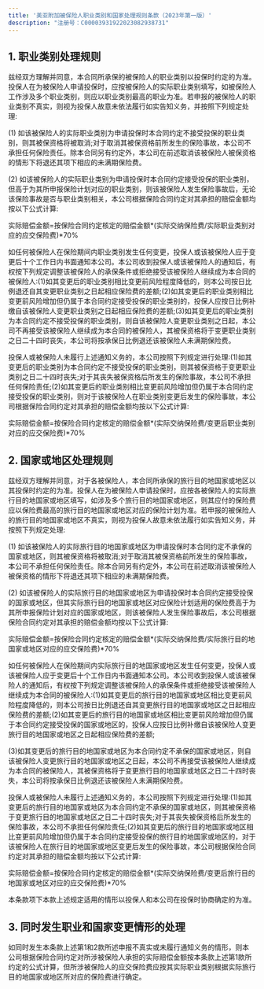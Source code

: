 ```yaml
---
title: '美亚附加被保险人职业类别和国家处理规则条款（2023年第一版）'
description: "注册号：C00003931922023082938731"
---
```


## 1. 职业类别处理规则
兹经双方理解并同意，本合同所承保的被保险人的职业类别以投保时约定的为准。投保人在为被保险人申请投保时，应按被保险人的实际职业类别填写，如被保险人工作涉及多个职业类别，则应以职业类别最高的职业为准。若申报的被保险人的职业类别不真实，则视为投保人故意未依法履行如实告知义务，并按照下列规定处理:

(1) 如该被保险人的实际职业类别为申请投保时本合同约定不接受投保的职业类别，则其被保资格将被取消;对于取消其被保资格前所发生的保险事故，本公司不承担任何保险责任。除本合同另有约定外，本公司在前述取消该被保险人被保资格的情形下将退还其项下相应的未满期保险费。

(2) 如该被保险人的实际职业类别为申请投保时本合同约定接受投保的职业类别，但高于为其所申报保险计划对应的职业类别，则该被保险人发生保险事故后，无论该保险事故是否与职业类别相关，本公司根据保险合同约定对其承担的赔偿金额均按以下公式计算:

实际赔偿金额=按保险合同约定核定的赔偿金额*(实际交纳保险费/实际职业类别对应的应交保险费)*70%

如任何被保险人在保险期间内职业类别发生任何变更，投保人或该被保险人应于变更后十个工作日内书面通知本公司。本公司收到投保人或该被保险人的通知后，有权按下列规定调整该被保险人的承保条件或拒绝接受该被保险人继续成为本合同的被保险人:(1)如其变更后的职业类别相比变更前风险程度降低的，则本公司按日比例退还自其变更职业类别之日起相应保险费的差额;(2)如其变更后的职业类别相比变更前风险增加但仍属于本合同约定接受投保的职业类别的，投保人应按日比例补缴自该被保险人变更职业类别之日起相应保险费的差额;(3)如其变更后的职业类别为本合同约定不接受投保的职业类别，则自该被保险人变更职业类别之日起，本公司不再接受该被保险人继续成为本合同的被保险人，其被保资格将于变更职业类别之日二十四时丧失，本公司将按承保日比例退还该被保险人未满期保险费。

投保人或被保险人未履行上述通知义务的，本公司按照下列规定进行处理:(1)如其变更后的职业类别为本合同约定不接受投保的职业类别，则其被保资格于变更职业类别之日二十四时丧失;对于其丧失被保资格后所发生的保险事故，本公司不承担任何保险责任;(2)如其变更后的职业类别相比变更前风险增加但仍属于本合同约定接受投保的职业类别，则对于该被保险人在职业类别变更后发生的保险事故，本公司根据保险合同约定对其承担的赔偿金额均按以下公式计算:

实际赔偿金额=按保险合同约定核定的赔偿金额*(实际交纳保险费/变更后职业类别对应的应交保险费)*70%

## 2. 国家或地区处理规则
兹经双方理解并同意，对于各被保险人，本合同所承保的旅行目的地国家或地区以其投保时约定的为准。投保人在为被保险人申请投保时，应按各被保险人的实际旅行目的地国家或地区填写，如涉及多个旅行目的地国家或地区，则其应付的保险费应以保险费最高的旅行目的地国家或地区对应的保险计划为准。若申报的被保险人的旅行目的地国家或地区不真实，则视为投保人故意未依法履行如实告知义务，并按照下列规定处理:

(1) 如该被保险人的实际旅行目的地国家或地区为申请投保时本合同约定不承保的国家或地区，则其被保资格将被取消;对于取消其被保资格前所发生的保险事故，本公司不承担任何保险责任。除本合同另有约定外，本公司在前述取消该被保险人被保资格的情形下将退还其项下相应的未满期保险费。

(2) 如该被保险人的实际旅行目的地国家或地区为申请投保时本合同约定接受投保的国家或地区，但其实际旅行目的地国家或地区对应保险计划适用的保险费高于为其所申报保险计划对应的国家或地区，则该被保险人发生保险事故后，本公司根据保险合同约定对其承担的赔偿金额均按以下公式计算:

实际赔偿金额=按保险合同约定核定的赔偿金额*(实际交纳保险费/实际旅行目的地国家或地区对应的应交保险费)*70%

如任何被保险人在保险期间内实际旅行目的地国家或地区发生任何变更，投保人或该被保险人应于变更后十个工作日内书面通知本公司。本公司收到投保人或该被保险人的通知后，有权按下列规定调整该被保险人的承保条件或拒绝接受该被保险人继续成为本合同的被保险人:(1)如其变更后的旅行目的地国家或地区相比变更前风险程度降低的，则本公司按日比例退还自其变更旅行目的地国家或地区之日起相应保险费的差额;(2)如其变更后的旅行目的地国家或地区相比变更前风险增加但仍属于本合同约定接受投保的国家或地区的，投保人应按日比例补缴自该被保险人变更旅行目的地国家或地区之日起相应保险费的差额;

(3)如其变更后的旅行目的地国家或地区为本合同约定不承保的国家或地区，则自该被保险人变更旅行目的地国家或地区之日起，本公司不再接受该被保险人继续成为本合同的被保险人，其被保资格将于变更旅行目的地国家或地区之日二十四时丧失，本公司将按承保日比例退还该被保险人未满期保险费。

投保人或被保险人未履行上述通知义务的，本公司按照下列规定进行处理:(1)如其变更后的旅行目的地国家或地区为本合同约定不承保的国家或地区，则其被保资格于变更旅行目的地国家或地区之日二十四时丧失;对于其丧失被保资格后所发生的保险事故，本公司不承担任何保险责任;(2)如其变更后的旅行目的地国家或地区相比变更前风险增加但仍属于本合同约定接受投保的旅行目的地国家或地区的，对于该被保险人在旅行目的地国家或地区变更后发生的保险事故，本公司根据保险合同约定对其承担的赔偿金额均按以下公式计算:

实际赔偿金额=按保险合同约定核定的赔偿金额*(实际交纳保险费/变更后旅行目的地国家或地区对应的应交保险费)*70%

本条款项下本款上述规定适用的情形以投保人和本公司在投保时协商确定的为准。

## 3. 同时发生职业和国家变更情形的处理
如同时发生本条款上述第1和2款所述申报不真实或未履行通知义务的情形，则本公司根据保险合同约定对所涉被保险人承担的实际赔偿金额按本条款上述第1款所约定的公式计算，但所涉被保险人的应交保险费应按其实际职业类别根据实际旅行目的地国家或地区所对应的保险费进行确定。
